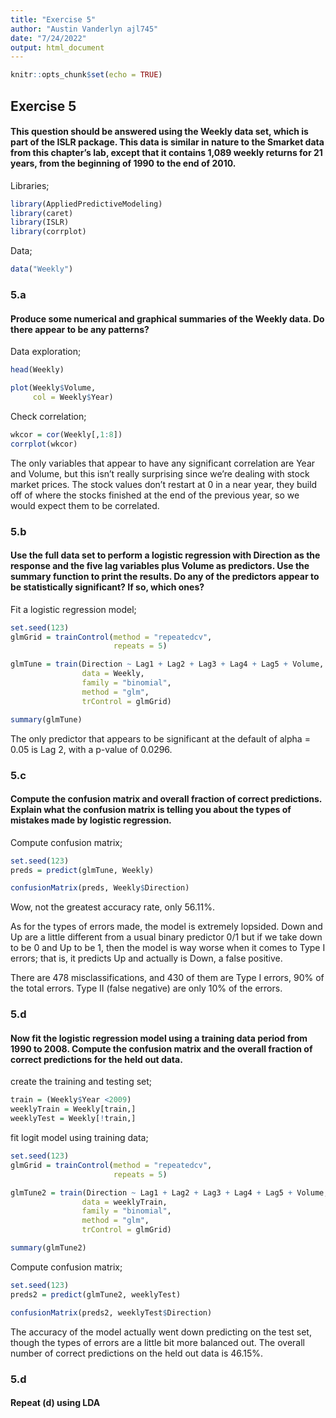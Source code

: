 ```yaml
---
title: "Exercise 5"
author: "Austin Vanderlyn ajl745"
date: "7/24/2022"
output: html_document
---
```


```r
knitr::opts_chunk$set(echo = TRUE)
```

## Exercise 5

#### This question should be answered using the Weekly data set, which is part of the ISLR package. This data is similar in nature to the Smarket data from this chapter's lab, except that it contains 1,089 weekly returns for 21 years, from the beginning of 1990 to the end of 2010.

Libraries;
```r
library(AppliedPredictiveModeling)
library(caret)
library(ISLR)
library(corrplot)
```

Data;
```r
data("Weekly")
```



### 5.a

#### Produce some numerical and graphical summaries of the Weekly data. Do there appear to be any patterns? 

Data exploration;
```r
head(Weekly)
```

```r
plot(Weekly$Volume,
     col = Weekly$Year)
```

Check correlation;
```r
wkcor = cor(Weekly[,1:8])
corrplot(wkcor)
```

The only variables that appear to have any significant correlation are Year and Volume, but this isn't really surprising since we're dealing with stock market prices. The stock values don't restart at 0 in a near year, they build off of where the stocks finished at the end of the previous year, so we would expect them to be correlated.


### 5.b

#### Use the full data set to perform a logistic regression with Direction as the response and the five lag variables plus Volume as predictors. Use the summary function to print the results. Do any of the predictors appear to be statistically significant? If so, which ones?

Fit a logistic regression model;
```r
set.seed(123)
glmGrid = trainControl(method = "repeatedcv",
                       repeats = 5)

glmTune = train(Direction ~ Lag1 + Lag2 + Lag3 + Lag4 + Lag5 + Volume,
                data = Weekly,
                family = "binomial",
                method = "glm",
                trControl = glmGrid)

summary(glmTune)
```

The only predictor that appears to be significant at the default of alpha = 0.05 is Lag 2, with a p-value of 0.0296.


### 5.c

#### Compute the confusion matrix and overall fraction of correct predictions. Explain what the confusion matrix is telling you about the types of mistakes made by logistic regression.

Compute confusion matrix;
```r
set.seed(123)
preds = predict(glmTune, Weekly)

confusionMatrix(preds, Weekly$Direction)
```


Wow, not the greatest accuracy rate, only 56.11%.

As for the types of errors made, the model is extremely lopsided. Down and Up are a little different from a usual binary predictor 0/1 but if we take down to be 0 and Up to be 1, then the model is way worse when it comes to Type I errors; that is, it predicts Up and actually is Down, a false positive. 

There are 478 misclassifications, and 430 of them are Type I errors, 90% of the total errors. Type II (false negative) are only 10% of the errors.


### 5.d

#### Now fit the logistic regression model using a training data period from 1990 to 2008. Compute the confusion matrix and the overall fraction of correct predictions for the held out data.

create the training and testing set;
```r
train = (Weekly$Year <2009)
weeklyTrain = Weekly[train,]
weeklyTest = Weekly[!train,]
```


fit logit model using training data;
```r
set.seed(123)
glmGrid = trainControl(method = "repeatedcv",
                       repeats = 5)

glmTune2 = train(Direction ~ Lag1 + Lag2 + Lag3 + Lag4 + Lag5 + Volume,
                data = weeklyTrain,
                family = "binomial",
                method = "glm",
                trControl = glmGrid)

summary(glmTune2)
```


Compute confusion matrix;
```r
set.seed(123)
preds2 = predict(glmTune2, weeklyTest)

confusionMatrix(preds2, weeklyTest$Direction)
```


The accuracy of the model actually went down predicting on the test set, though the types of errors are a little bit more balanced out. The overall number of correct predictions on the held out data is 46.15%.


### 5.d

#### Repeat (d) using LDA






















